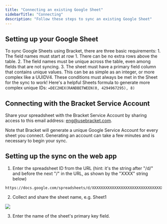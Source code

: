 ```yaml
---
title: "Connecting an existing Google Sheet"
sidebarTitle: "Connecting"
description: "Follow these steps to sync an existing Google Sheet"
---
```


## Setting up your Google Sheet

To sync Google Sheets using Bracket, there are three basic requirements:
    1. The field names must start at row 1. There can be no extra rows above the table.
    2. The field names must be unique across the table, even among fields that are not syncing.
    3. The sheet must have a primary field column that contains unique values. This can be as simple as an integer, or more complex like a UUIDV4.
    <Warning>These conditions must always be met in the Sheet for the sync to work!</Warning>
    <Tip>Here's a helpful Sheets formula to generate more complex unique IDs: `=DEC2HEX(RANDBETWEEN(0, 4294967295), 8)`</Tip>


## Connecting with the Bracket Service Account

Share your spreadsheet with the Bracket Service Account by sharing access to this email address: eng@usebracket.com.

<Note>Note that Bracket will generate a unique Google Service Account for every sheet you connect. Generating an account can take a few minutes and is necessary to begin your sync.</Note>


## Setting up the sync on the web app

1. Enter the spreadsheet ID from the URL (hint: it's the string after "/d/" and before the next "/" in the URL, as shown by the "XXXX" string below)

```shell Spresheet Link Example
https://docs.google.com/spreadsheets/d/XXXXXXXXXXXXXXXXXXXXXXXXXXXXXXXXXXXXXXXXXXXX/edit#gid=0
```

2. Collect and share the sheet name, e.g. Sheet1

<Example>
    <img class="rounded-md w-full" src="/img/gsheets-2.png" />
</Example>

3. Enter the name of the sheet's primary key field. 